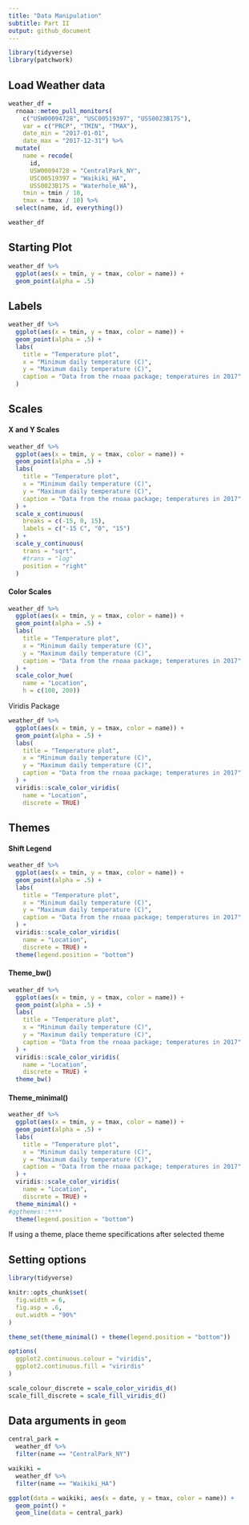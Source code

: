 ```yaml
---
title: "Data Manipulation"
subtitle: Part II
output: github_document
---
```


```r
library(tidyverse)
library(patchwork)
```

## Load Weather data

```r
weather_df = 
  rnoaa::meteo_pull_monitors(
    c("USW00094728", "USC00519397", "USS0023B17S"),
    var = c("PRCP", "TMIN", "TMAX"), 
    date_min = "2017-01-01",
    date_max = "2017-12-31") %>%
  mutate(
    name = recode(
      id, 
      USW00094728 = "CentralPark_NY", 
      USC00519397 = "Waikiki_HA",
      USS0023B17S = "Waterhole_WA"),
    tmin = tmin / 10,
    tmax = tmax / 10) %>%
  select(name, id, everything())

weather_df
```

## Starting Plot

```r
weather_df %>% 
  ggplot(aes(x = tmin, y = tmax, color = name)) + 
  geom_point(alpha = .5)
```


## Labels

```r
weather_df %>% 
  ggplot(aes(x = tmin, y = tmax, color = name)) + 
  geom_point(alpha = .5) + 
  labs(
    title = "Temperature plot",
    x = "Minimum daily temperature (C)",
    y = "Maximum daily temperature (C)",
    caption = "Data from the rnoaa package; temperatures in 2017"
  )
```

## Scales

#### X and Y Scales

```r
weather_df %>% 
  ggplot(aes(x = tmin, y = tmax, color = name)) + 
  geom_point(alpha = .5) + 
  labs(
    title = "Temperature plot",
    x = "Minimum daily temperature (C)",
    y = "Maximum daily temperature (C)",
    caption = "Data from the rnoaa package; temperatures in 2017"
  ) +
  scale_x_continuous(
    breaks = c(-15, 0, 15),
    labels = c("-15 C", "0", "15")
  ) +
  scale_y_continuous(
    trans = "sqrt",
    #trans = "log"
    position = "right"
  )
```


#### Color Scales

```r
weather_df %>% 
  ggplot(aes(x = tmin, y = tmax, color = name)) + 
  geom_point(alpha = .5) + 
  labs(
    title = "Temperature plot",
    x = "Minimum daily temperature (C)",
    y = "Maximum daily temperature (C)",
    caption = "Data from the rnoaa package; temperatures in 2017"
  ) +
  scale_color_hue(
    name = "Location",
    h = c(100, 200))
```

Viridis Package

```r
weather_df %>% 
  ggplot(aes(x = tmin, y = tmax, color = name)) + 
  geom_point(alpha = .5) + 
  labs(
    title = "Temperature plot",
    x = "Minimum daily temperature (C)",
    y = "Maximum daily temperature (C)",
    caption = "Data from the rnoaa package; temperatures in 2017"
  ) +
  viridis::scale_color_viridis(
    name = "Location", 
    discrete = TRUE)
```


## Themes

#### Shift Legend

```r
weather_df %>% 
  ggplot(aes(x = tmin, y = tmax, color = name)) + 
  geom_point(alpha = .5) + 
  labs(
    title = "Temperature plot",
    x = "Minimum daily temperature (C)",
    y = "Maximum daily temperature (C)",
    caption = "Data from the rnoaa package; temperatures in 2017"
  ) +
  viridis::scale_color_viridis(
    name = "Location", 
    discrete = TRUE) +
  theme(legend.position = "bottom")
```

#### Theme_bw()

```r
weather_df %>% 
  ggplot(aes(x = tmin, y = tmax, color = name)) + 
  geom_point(alpha = .5) + 
  labs(
    title = "Temperature plot",
    x = "Minimum daily temperature (C)",
    y = "Maximum daily temperature (C)",
    caption = "Data from the rnoaa package; temperatures in 2017"
  ) +
  viridis::scale_color_viridis(
    name = "Location", 
    discrete = TRUE) +
  theme_bw()
```

#### Theme_minimal()

```r
weather_df %>% 
  ggplot(aes(x = tmin, y = tmax, color = name)) + 
  geom_point(alpha = .5) + 
  labs(
    title = "Temperature plot",
    x = "Minimum daily temperature (C)",
    y = "Maximum daily temperature (C)",
    caption = "Data from the rnoaa package; temperatures in 2017"
  ) +
  viridis::scale_color_viridis(
    name = "Location", 
    discrete = TRUE) +
  theme_minimal() +
#ggthemes::****
  theme(legend.position = "bottom")
```

If using a theme, place theme specifications after selected theme


## Setting options

```r
library(tidyverse)

knitr::opts_chunk$set(
  fig.width = 6, 
  fig.asp = .6, 
  out.width = "90%"
)

theme_set(theme_minimal() + theme(legend.position = "bottom"))

options(
  ggplot2.continuous.colour = "viridis", 
  ggplot2.continuous.fill = "virirdis"
)

scale_colour_discrete = scale_color_viridis_d()
scale_fill_discrete = scale_fill_viridis_d()
```


## Data arguments in `geom`

```r
central_park =
  weather_df %>% 
  filter(name == "CentralPark_NY")

waikiki =
  weather_df %>% 
  filter(name == "Waikiki_HA")

ggplot(data = waikiki, aes(x = date, y = tmax, color = name)) +
  geom_point() +
  geom_line(data = central_park)
```












